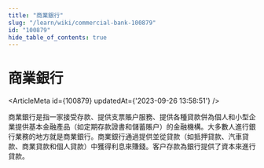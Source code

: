 ```yaml
---
title: "商業銀行"
slug: "/learn/wiki/commercial-bank-100879"
id: "100879"
hide_table_of_contents: true
---
```



# 商業銀行

<ArticleMeta id={100879} updatedAt={'2023-09-26 13:58:51'} />
<div className='border-solid border-b border-t-0 my-4 border-[var(--ifm-color-gray-300)]' />

商業銀行是指一家接受存款、提供支票賬户服務、提供各種貸款併為個人和小型企業提供基本金融產品（如定期存款證書和儲蓄賬户）的金融機構。大多數人進行銀行業務的地方就是商業銀行。商業銀行通過提供並從貸款（如抵押貸款、汽車貸款、商業貸款和個人貸款）中獲得利息來賺錢。客户存款為銀行提供了資本來進行貸款。
